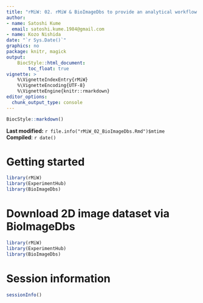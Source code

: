 ```yaml
---
title: "rMiW: 02. rMiW & BioImageDbs to provide an analytical workflow for microscopy-based images and deep learning"
author: 
- name: Satoshi Kume
  email: satoshi.kume.1984@gmail.com
- name: Kozo Nishida
date: "`r Sys.Date()`"
graphics: no
package: knitr, magick
output:
    BiocStyle::html_document:
        toc_float: true
vignette: >
    %\VignetteIndexEntry{rMiW}
    %\VignetteEncoding{UTF-8}
    %\VignetteEngine{knitr::rmarkdown}
editor_options: 
  chunk_output_type: console
---
```


```r
BiocStyle::markdown()
```

**Last modified:** `r file.info("rMiW_02_BioImageDbs.Rmd")$mtime`<br />
**Compiled**: `r date()`

# Getting started

```r
library(rMiW)
library(ExperimentHub)
library(BioImageDbs)
```

# Download 2D image dataset via BioImageDbs

```r
library(rMiW)
library(ExperimentHub)
library(BioImageDbs)
```




# Session information {.unnumbered}

```r
sessionInfo()
```
